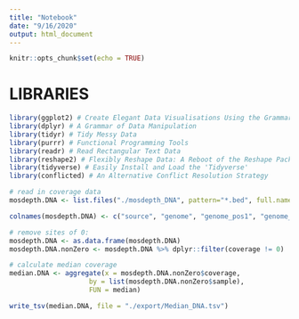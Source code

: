 ```yaml
---
title: "Notebook"
date: "9/16/2020"
output: html_document
---
```


```r
knitr::opts_chunk$set(echo = TRUE)
```


# LIBRARIES
```r
library(ggplot2) # Create Elegant Data Visualisations Using the Grammar of Graphics
library(dplyr) # A Grammar of Data Manipulation
library(tidyr) # Tidy Messy Data
library(purrr) # Functional Programming Tools
library(readr) # Read Rectangular Text Data
library(reshape2) # Flexibly Reshape Data: A Reboot of the Reshape Package
library(tidyverse) # Easily Install and Load the 'Tidyverse'
library(conflicted) # An Alternative Conflict Resolution Strategy
```


```r
# read in coverage data
mosdepth.DNA <- list.files("./mosdepth_DNA", pattern="*.bed", full.names=TRUE) %>% set_names() %>% map_dfr( ~read_tsv( ., col_names = FALSE, show_col_types = FALSE), .id = "source") %>% mutate(sample = substr(source, 16,100))

colnames(mosdepth.DNA) <- c("source", "genome", "genome_pos1", "genome_pos2", "coverage", "sample")

# remove sites of 0:
mosdepth.DNA <- as.data.frame(mosdepth.DNA)
mosdepth.DNA.nonZero <- mosdepth.DNA %>% dplyr::filter(coverage != 0)

# calculate median coverage
median.DNA <- aggregate(x = mosdepth.DNA.nonZero$coverage,
                    by = list(mosdepth.DNA.nonZero$sample),
                    FUN = median)

write_tsv(median.DNA, file = "./export/Median_DNA.tsv")
```